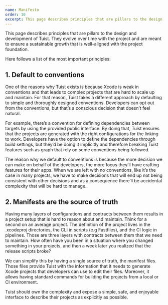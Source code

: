 ```yaml
---
name: Manifesto
order: 10
excerpt: This page describes principles that are pillars to the design and development of Tuist. They evolve over time with the project and are meant to ensure a sustainable growth that is well-aligned with the project foundation.
---
```


This page describes principles that are pillars to the design and development of Tuist. They evolve over time with the project and are meant to ensure a sustainable growth that is well-aligned with the project foundation.

Here follows a list of the most important principles:

## 1. Default to conventions

One of the reasons why Tuist exists is because Xcode is weak in conventions and that leads to complex projects that are hard to scale up and maintain. For that reason, Tuist takes a different approach by defaulting to simple and thoroughly designed conventions. Developers can opt out from the conventions, but that’s a conscious decision that doesn’t feel natural.

For example, there’s a convention for defining dependencies between targets by using the provided public interface. By doing that, Tuist ensures that the projects are generated with the right configurations for the linking to work. Developers have the option to define the dependencies through build settings, but they’d be doing it implicitly and therefore breaking Tuist features such as graph that rely on some conventions being followed.

The reason why we default to conventions is because the more decision we can make on behalf of the developers, the more focus they’ll have crafting features for their apps. When we are left with no conventions, like it’s the case in many projects, we have to make decisions that will end up not being consistent with other decisions and as a consequence there’ll be accidental complexity that will be hard to manage.

## 2. Manifests are the source of truth

Having many layers of configurations and contracts between them results in a project setup that is hard to reason about and maintain. Think for a second on an average project. The definition of the project lives in the .xcodeproj directories, the CLI in scripts (e.g Fastfiles), and the CI logic in pipelines. Those are three layers with contracts between them that we need to maintain. How often have you been in a situation where you changed something in your projects, and then a week later you realized that the release scripts broke?

We can simplify this by having a single source of truth, the manifest files. Those files provide Tuist with the information that it needs to generate Xcode projects that developers can use to edit their files. Moreover, it allows having standard commands for building the projects from a local or CI environment.

Tuist should own the complexity and expose a simple, safe, and enjoyable interface to describe their projects as explicitly as possible.

